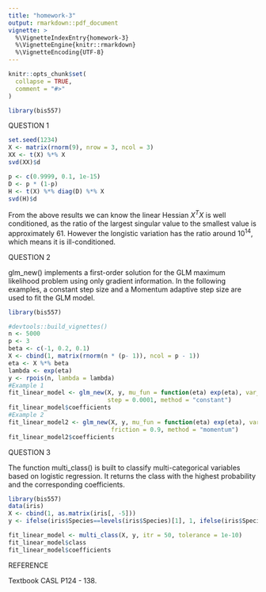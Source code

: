 ```yaml
---
title: "homework-3"
output: rmarkdown::pdf_document
vignette: >
  %\VignetteIndexEntry{homework-3}
  %\VignetteEngine{knitr::rmarkdown}
  %\VignetteEncoding{UTF-8}
---
```


```r
knitr::opts_chunk$set(
  collapse = TRUE,
  comment = "#>"
)
```


```r
library(bis557)
```


QUESTION 1
```r
set.seed(1234)
X <- matrix(rnorm(9), nrow = 3, ncol = 3)
XX <- t(X) %*% X
svd(XX)$d

p <- c(0.9999, 0.1, 1e-15)
D <- p * (1-p)
H <- t(X) %*% diag(D) %*% X
svd(H)$d
```
From the above results we can know the linear Hessian $X^TX$ is well conditioned, as the ratio of the largest singular value to the smallest value is approximately 61. However the longistic variation has the ratio around $10^{14}$, which means it is ill-conditioned.



QUESTION 2

glm_new() implements a first-order solution for the GLM maximum likelihood problem using only gradient information. In the following examples, a constant step size and a Momentum adaptive step size are used to fit the GLM model.
```r
library(bis557)

#devtools::build_vignettes()
n <- 5000
p <- 3
beta <- c(-1, 0.2, 0.1)
X <- cbind(1, matrix(rnorm(n * (p- 1)), ncol = p - 1))
eta <- X %*% beta
lambda <- exp(eta)
y <- rpois(n, lambda = lambda)
#Example 1
fit_linear_model <- glm_new(X, y, mu_fun = function(eta) exp(eta), var_fun = identity,
                            step = 0.0001, method = "constant")
fit_linear_model$coefficients
#Example 2
fit_linear_model2 <- glm_new(X, y, mu_fun = function(eta) exp(eta), var_fun = identity, step = 0.0001, 
                             friction = 0.9, method = "momentum")
fit_linear_model2$coefficients
```


QUESTION 3

The function multi_class() is built to classify multi-categorical variables based on logistic regression. It returns the class with the highest probability and the corresponding coefficients.
```r
library(bis557)
data(iris)
X <- cbind(1, as.matrix(iris[, -5]))
y <- ifelse(iris$Species==levels(iris$Species)[1], 1, ifelse(iris$Species==levels(iris$Species)[2], 2, 3))

fit_linear_model <- multi_class(X, y, itr = 50, tolerance = 1e-10)
fit_linear_model$class
fit_linear_model$coefficients
```


REFERENCE

Textbook CASL P124 - 138.









